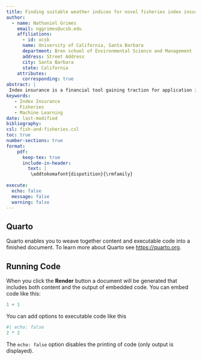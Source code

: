```yaml
---
title: Finding suitable weather indices for novel fisheries index insurance using machine learning
author: 
  - name: Nathaniel Grimes
    email: nggrimes@ucsb.edu
    affiliations:
      - id: ucsb
      name: University of California, Santa Barbara
      department: Bren school of Environmental Science and Management
      address: Street Address
      city: Santa Barbara
      state: California
    attributes:
      corresponding: true
abstract: |
 Index insurance is a financial tool gaining traction for application in fisheries. It will cover fishers losses under extreme weather events that impact fishery productivity. This is the first assessment to determine the feasibility of such programs and whether suitable indices exist.
keywords:
   - Index Insurance
   - Fisheries
   - Machine Learning
date: last-modified
bibliography:
csl: fish-and-fisheries.csl
toc: true
number-sections: true
format:
    pdf:
      keep-tex: true
      include-in-header:
        text: |
         \addtokomafont{dispotition}{\rmfamily}
    
execute:
  echo: false
  message: false
  warning: false
---
```


## Quarto

Quarto enables you to weave together content and executable code into a finished document. To learn more about Quarto see <https://quarto.org>.

## Running Code

When you click the **Render** button a document will be generated that includes both content and the output of embedded code. You can embed code like this:

```r
1 + 1
```

You can add options to executable code like this

```r
#| echo: false
2 * 2
```

The `echo: false` option disables the printing of code (only output is displayed).
